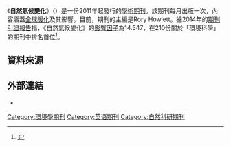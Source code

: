 {{Infobox journal
| title = 自然氣候變化<br/>Nature Climate Change
| cover =
| editor = Rory Howlett
| discipline = [[大氣科學|大氣科學]]、[[環境科學|環境科學]]
| language     = [[英文|英文]]
| former_names =
| abbreviation = Nat. Clim. Change
| publisher = [[自然出版集團|自然出版集團]]
| country =
| frequency = 月刊
| history = 2011年至今
| openaccess =
| license =
| impact = 14.547
| impact-year = 2014
| website = http://www.nature.com/nclimate/index.html
| link1 = http://www.nature.com/nclimate/current_issue.html
| link1-name = Online access
| link2 = http://www.nature.com/nclimate/archive/issue.html
| link2-name = Online archive
| JSTOR =
| OCLC = 696271299
| LCCN = 2011207815
| CODEN = NCCACZ
| ISSN = 1758-678X
| eISSN = 1758-6798
}}

《'''自然氣候變化'''》（{{lang|en|Nature Climate Change}}）是一份2011年起發行的[[學術期刊|學術期刊]]。該期刊每月出版一次，內容涵蓋[[全球暖化|全球暖化]]及其影響。目前，期刊的主編是Rory Howlett。據2014年的[[期刊引證報告|期刊引證報告]]指，《自然氣候變化》的[[影響因子|影響因子]]為14.547，在210份關於「環境科學」的期刊中排名首位<ref>{{cite book |year=2015 |chapter=Journals Ranked by Impact: Environmental sciences |title=2014 Journal Citation Reports |publisher=Thomson Reuters |edition=Science |series=Web of Science |postscript=.}}</ref>。

== 資料來源 ==
{{reflist}}

== 外部連結 ==
* {{Official|1=http://www.nature.com/nclimate/index.html}}

[[Category:環境學期刊|Category:環境學期刊]]
[[Category:英语期刊|Category:英语期刊]]
[[Category:自然科研期刊|Category:自然科研期刊]]